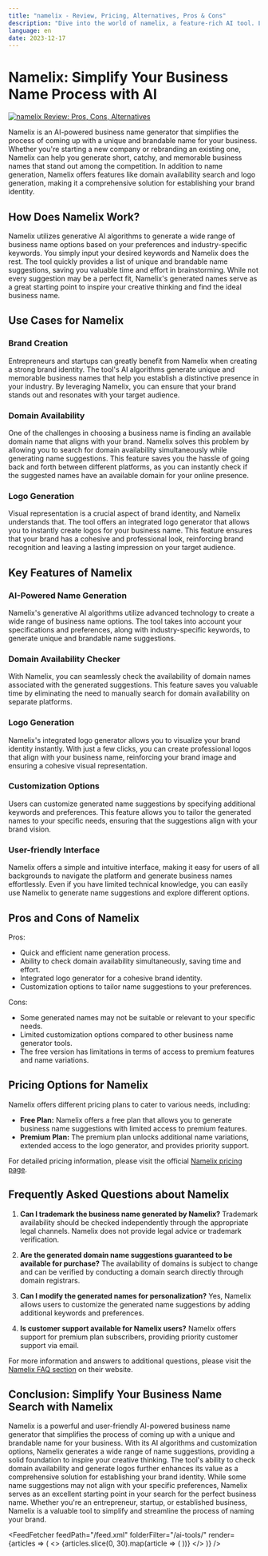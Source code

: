 ```yaml
---
title: "namelix - Review, Pricing, Alternatives, Pros & Cons"
description: "Dive into the world of namelix, a feature-rich AI tool. Learn about its features, pricing, and how it's making an impact. Don't miss out!"
language: en
date: 2023-12-17
---
```

        
# Namelix: Simplify Your Business Name Process with AI


<BlogHeader />


[![namelix Review: Pros, Cons, Alternatives](/ai-tools/namelix.png)](https://namelix.com/)



Namelix is an AI-powered business name generator that simplifies the process of coming up with a unique and brandable name for your business. Whether you're starting a new company or rebranding an existing one, Namelix can help you generate short, catchy, and memorable business names that stand out among the competition. In addition to name generation, Namelix offers features like domain availability search and logo generation, making it a comprehensive solution for establishing your brand identity.

## How Does Namelix Work?

Namelix utilizes generative AI algorithms to generate a wide range of business name options based on your preferences and industry-specific keywords. You simply input your desired keywords and Namelix does the rest. The tool quickly provides a list of unique and brandable name suggestions, saving you valuable time and effort in brainstorming. While not every suggestion may be a perfect fit, Namelix's generated names serve as a great starting point to inspire your creative thinking and find the ideal business name.

## Use Cases for Namelix

### Brand Creation

Entrepreneurs and startups can greatly benefit from Namelix when creating a strong brand identity. The tool's AI algorithms generate unique and memorable business names that help you establish a distinctive presence in your industry. By leveraging Namelix, you can ensure that your brand stands out and resonates with your target audience.

### Domain Availability

One of the challenges in choosing a business name is finding an available domain name that aligns with your brand. Namelix solves this problem by allowing you to search for domain availability simultaneously while generating name suggestions. This feature saves you the hassle of going back and forth between different platforms, as you can instantly check if the suggested names have an available domain for your online presence.

### Logo Generation

Visual representation is a crucial aspect of brand identity, and Namelix understands that. The tool offers an integrated logo generator that allows you to instantly create logos for your business name. This feature ensures that your brand has a cohesive and professional look, reinforcing brand recognition and leaving a lasting impression on your target audience.

## Key Features of Namelix

### AI-Powered Name Generation

Namelix's generative AI algorithms utilize advanced technology to create a wide range of business name options. The tool takes into account your specifications and preferences, along with industry-specific keywords, to generate unique and brandable name suggestions.

### Domain Availability Checker

With Namelix, you can seamlessly check the availability of domain names associated with the generated suggestions. This feature saves you valuable time by eliminating the need to manually search for domain availability on separate platforms.

### Logo Generation

Namelix's integrated logo generator allows you to visualize your brand identity instantly. With just a few clicks, you can create professional logos that align with your business name, reinforcing your brand image and ensuring a cohesive visual representation.

### Customization Options

Users can customize generated name suggestions by specifying additional keywords and preferences. This feature allows you to tailor the generated names to your specific needs, ensuring that the suggestions align with your brand vision.

### User-friendly Interface

Namelix offers a simple and intuitive interface, making it easy for users of all backgrounds to navigate the platform and generate business names effortlessly. Even if you have limited technical knowledge, you can easily use Namelix to generate name suggestions and explore different options.

## Pros and Cons of Namelix

Pros:
- Quick and efficient name generation process.
- Ability to check domain availability simultaneously, saving time and effort.
- Integrated logo generator for a cohesive brand identity.
- Customization options to tailor name suggestions to your preferences.

Cons:
- Some generated names may not be suitable or relevant to your specific needs.
- Limited customization options compared to other business name generator tools.
- The free version has limitations in terms of access to premium features and name variations.

## Pricing Options for Namelix

Namelix offers different pricing plans to cater to various needs, including:

- **Free Plan:** Namelix offers a free plan that allows you to generate business name suggestions with limited access to premium features.
- **Premium Plan:** The premium plan unlocks additional name variations, extended access to the logo generator, and provides priority support.

For detailed pricing information, please visit the official [Namelix pricing page](https://namelix.com/pricing).

## Frequently Asked Questions about Namelix

1. **Can I trademark the business name generated by Namelix?**
   Trademark availability should be checked independently through the appropriate legal channels. Namelix does not provide legal advice or trademark verification.

2. **Are the generated domain name suggestions guaranteed to be available for purchase?**
   The availability of domains is subject to change and can be verified by conducting a domain search directly through domain registrars.

3. **Can I modify the generated names for personalization?**
   Yes, Namelix allows users to customize the generated name suggestions by adding additional keywords and preferences.

4. **Is customer support available for Namelix users?**
   Namelix offers support for premium plan subscribers, providing priority customer support via email.

For more information and answers to additional questions, please visit the [Namelix FAQ section](https://namelix.com/faq) on their website.

## Conclusion: Simplify Your Business Name Search with Namelix

Namelix is a powerful and user-friendly AI-powered business name generator that simplifies the process of coming up with a unique and brandable name for your business. With its AI algorithms and customization options, Namelix generates a wide range of name suggestions, providing a solid foundation to inspire your creative thinking. The tool's ability to check domain availability and generate logos further enhances its value as a comprehensive solution for establishing your brand identity. While some name suggestions may not align with your specific preferences, Namelix serves as an excellent starting point in your search for the perfect business name. Whether you're an entrepreneur, startup, or established business, Namelix is a valuable tool to simplify and streamline the process of naming your brand.


<AdComponent />


<FeedFetcher feedPath="/feed.xml" folderFilter="/ai-tools/" render={articles => (
    <>
        <Cards>
            {articles.slice(0, 30).map(article => (
                <Card key={article.link} title={article.title} href={article.link} />
            ))}
        </Cards>
    </>
)} />

